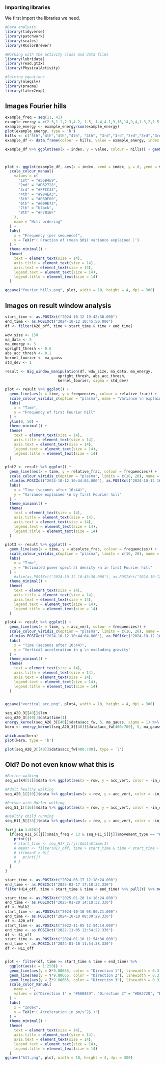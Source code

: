 ### Importing libraries
We first import the libraries we need.

```r
#Data analysis
library(tidyverse)
library(patchwork)
library(scales)
library(RColorBrewer)

#Working with the activity class and data files
library(lubridate)
library(read.gt3x)
library(PhysicalActivity)

#Solving equations
library(nleqslv)
library(pracma)
library(latex2exp)
```

## Images Fourier hills

```r
example_freq = seq(11, 41)
example_energy = c(2.3,1.1,2.3,4.2, 1.5, 1.4,4.1,9,16,14,9,4,1.3,2,1.5,1,3,11,22,14,16,18,11,5,3,2,1,1.1,0.4,0.7, 0.5)
example_energy <- example_energy/sum(example_energy)
plot(example_energy, type = 'h')
hills <- c("5th","4th","4th","4th", "4th", "3rd","3rd","3rd","3rd","3rd","3rd","3rd","3rd","6th","6th","1st","1st","1st","1st","1st","2nd","2nd","2nd","2nd","2nd","2nd","2nd","7th","7th","8th", "8th")
example_df <- data.frame(colour = hills, value = example_energy, index = example_freq)

example_df %>% ggplot(aes(x = index, y = value, colour = hills)) + geom_point()



plot <- ggplot(example_df, aes(x = index, xend = index, y = 0, yend = value)) + geom_segment(linewidth = 1, aes(colour = colour)) +
  scale_colour_manual(
    values = c(
      "1st" = "#56B4E9",
      "2nd" = "#D62728",
      "3rd" = "#FFCC33",
      "4th" = "#984EA3",
      "5th" = "#E69F00",
      "6th" = "#009E73", 
      "7th" = "black",
      "8th" = "#F781BF"
    ),
    name = "Hill ordering"
  ) +
  labs(
    x = "Frequency (per sequence)",
    y = TeX(r'( Fraction of (mean $0$) variance explained )')
  ) +
  theme_minimal() +
  theme(
    text = element_text(size = 14),            
    axis.title = element_text(size = 14),     
    axis.text = element_text(size = 14),       
    legend.text = element_text(size = 14),     
    legend.title = element_text(size = 14)     
  )

ggsave("fourier_hills.png", plot, width = 10, height = 4, dpi = 300)
```

## Images on result window analysis

```r
start_time <- as.POSIXct("2024-10-12 10:42:30.000")
end_time <- as.POSIXct("2024-10-12 10:45:50.000")
df <- filter(A20_off, time > start_time & time < end_time)

wdw_size <- 150
ma_data <- 5
ma_energy <- 5
upright_thresh <- 0.8
abs_acc_thresh <- 0.2
kernel_fourier <- ma_gauss
std_dev <- 1

result <- Big_window_manipulation(df, wdw_size, ma_data, ma_energy, 
                        upright_thresh, abs_acc_thresh,
                        kernel_fourier, sigma = std_dev)

plot <- result %>% ggplot() + 
  geom_line(aes(x = time, y = frequencies, colour = relative_frac)) +
  scale_colour_viridis_c(option = "plasma", name = "Variance \n explained \n by first hill") +
  labs(
    x = "Time",
    y = "Frequency of first Fourier hill"
  ) +
  ylim(0, 50) +
  theme_minimal() +
  theme(
    text = element_text(size = 14),            
    axis.title = element_text(size = 14),      
    axis.text = element_text(size = 14),       
    legend.text = element_text(size = 14),     
    legend.title = element_text(size = 14)     
  )

plot2 <- result %>% ggplot() + 
  geom_line(aes(x = time, y = relative_frac, colour = frequencies)) +
  scale_colour_viridis_c(option = "plasma", limits = c(10, 20), name = "Frequency \n per sequence") +
  xlim(as.POSIXct("2024-10-12 10:44:04.000"), as.POSIXct("2024-10-12 10:44:15.000")) +
  labs(
    x = "Time (seconds after 10:44)",
    y = "Variance explained \n by first Fourier hill"
  ) +
  theme_minimal() +
  theme(
    text = element_text(size = 14),            
    axis.title = element_text(size = 14),      
    axis.text = element_text(size = 14),       
    legend.text = element_text(size = 14),     
    legend.title = element_text(size = 14)     
  )

plot3 <- result %>% ggplot() + 
  geom_line(aes(x = time, y = absolute_frac, colour = frequencies)) +
  scale_colour_viridis_c(option = "plasma", limits = c(10, 20), name = "Frequency \n per sequence") +
  labs(
    x = "Time",
    y = "Estimated power spectral density \n in first Fourier hill"
  ) +
    #xlim(as.POSIXct("2024-10-12 10:43:30.000"), as.POSIXct("2024-10-12 10:45:50.000")) +
  theme_minimal() +
  theme(
    text = element_text(size = 14),            
    axis.title = element_text(size = 14),      
    axis.text = element_text(size = 14),       
    legend.text = element_text(size = 14),     
    legend.title = element_text(size = 14)     
  )

plot4 <- result %>% ggplot() + 
  geom_line(aes(x = time, y = acc_vert, colour = frequencies)) +
  scale_colour_viridis_c(option = "plasma", limits = c(10, 20), name = "Frequency \n per sequence") +
  xlim(as.POSIXct("2024-10-12 10:44:04.000"), as.POSIXct("2024-10-12 10:44:15.000")) +
  labs(
    x = "Time (seconds after 10:44)",
    y = "Vertical acceleration in g \n excluding gravity"
  ) +
  theme_minimal() +
  theme(
    text = element_text(size = 14),            
    axis.title = element_text(size = 14),      
    axis.text = element_text(size = 14),       
    legend.text = element_text(size = 14),     
    legend.title = element_text(size = 14)     
  )


ggsave("vertical_acc.png", plot4, width = 10, height = 4, dpi = 300)
```


```r
seq_A20_3[[40]]$len
seq_A20_3[[40]]$data$time[1]
energy_kernel(seq_A20_3[[40]]$data$acc_fw, 5, ma_gauss, sigma = 1) %>% plot(type = 'l')
kern <- energy_kernel(seq_A20_3[[40]]$data$acc_fw[400:700], 5, ma_gauss, sigma = 1) 

which.max(kern)
plot(kern, type = 'h')

plot(seq_A20_3[[40]]$data$acc_fw[400:700], type = 'l')
```

## Old? Do not even know what this is

```r
#Batten walking
seq_walk4[[1]]$data %>% ggplot(aes(x = row, y = acc_vert, color = -in_step_fw + in_step_bw)) + geom_line()

#Adult healthy walking
seq_A20_1[[10]]$data %>% ggplot(aes(x = row, y = acc_vert, color = -in_step_fw + in_step_bw)) + geom_line()

#Person with Hurler walking
seq_S1_1[[16]]$data %>% ggplot(aes(x = row, y = acc_vert, color = -in_step_fw + in_step_bw)) + geom_line()

#Healthy child running
seq_H11_5[[33]]$data %>% ggplot(aes(x = row, y = acc_vert, color = -in_step_fw + in_step_bw)) + geom_line()

for(j in 1:606){
  if(seq_H11_5[[j]]$main_freq < 13 & seq_H11_5[[j]]$movement_type == "Walk" & nrow(seq_H11_5[[j]]$data) > 300){
    print(j)
    # start_time <- seq_H17_1[[j]]$data$time[1]
    # meanY <- filter(H17_off, time > start_time & time < start_time + 10) %>% pull(Y) %>% mean()
    # if(meanY > 0){
    #   print(j)
    # }
  }
}

start_time <- as.POSIXct("2024-03-17 12:18:24.000")
end_time <- as.POSIXct("2025-03-17 17:18:32.330")
filter(H14_off, time > start_time & time < end_time) %>% pull(Y) %>% mean()
```

```r
start_time <- as.POSIXct("2025-01-20 14:18:24.000")
end_time <- as.POSIXct("2025-01-20 14:18:32.330")
df <- Walk2
start_time <- as.POSIXct("2024-10-10 08:00:21.000")
end_time <- as.POSIXct("2024-10-10 08:00:29.330")
df <- A20_off
start_time <- as.POSIXct("2022-11-05 12:54:14.000")
end_time <- as.POSIXct("2022-11-05 12:54:22.330")
df <- S1_off
start_time <- as.POSIXct("2024-01-10 11:54:30.000")
end_time <- as.POSIXct("2024-01-10 11:54:38.330")
df <- H11_off


plot <- filter(df, time >= start_time & time < end_time) %>% 
  ggplot(aes(x = 1:250)) +
  geom_line(aes(y = X*9.80665, color = "Direction 1"), linewidth = 0.3) +
  geom_line(aes(y = Y*9.80665, color = "Direction 2"), linewidth = 0.3) +
  geom_line(aes(y = Z*9.80665, color = "Direction 3"), linewidth = 0.3) +
  scale_color_manual(
    name = "",
    values = c("Direction 1" = "#56B4E9", "Direction 2" = "#D62728", "Direction 3" = "#FFCC33")
  ) +
  labs(
    x = "Index",
    y = TeX(r'( Acceleration in $m/s^2$ )')
  ) +
  theme_minimal() +
  theme(
    text = element_text(size = 14),            
    axis.title = element_text(size = 14),      
    axis.text = element_text(size = 14),       
    legend.text = element_text(size = 14),     
    legend.title = element_text(size = 14)     
  )
ggsave("h11.png", plot, width = 10, height = 4, dpi = 300)
```